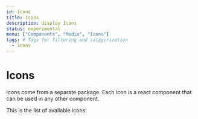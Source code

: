 ```yaml
---
id: Icons
title: Icons
description: display Icons
status: experimental
menu: ["Components", "Media", "Icons"]
tags: # Tags for filtering and categorization
  - icons
---
```


# Icons

Icons come from a separate package. Each Icon is a react component that can be used in any other component.

This is the list of available icons:

<IconSearch />

